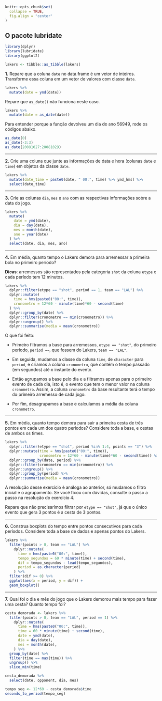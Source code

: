 ```r
knitr::opts_chunk$set(
  collapse = TRUE,
  fig.align = "center"
)
```

## O pacote lubridate

```r
library(dplyr)
library(lubridate)
library(ggplot2)

lakers <- tibble::as_tibble(lakers)
```


**1.** Repare que a coluna `date` no data.frame é um vetor de inteiros. Transforme essa coluna em um vetor de valores com classe `date`.

```r
lakers %>% 
  mutate(date = ymd(date))
```

Repare que `as_date()` não funciona neste caso.

```r
lakers %>%
  mutate(date = as_date(date))
```

Para entender porque a função devolveu um dia do ano 56949, rode os códigos abaixo.

```r
as_date(0)
as_date(-3:3)
as_date(20081027:20081029)
```

---

**2.** Crie uma coluna que junte as informações de data e hora (colunas `date` e `time`) em objetos da classe `date`.

```r
lakers %>% 
  mutate(date_time = paste0(date, " 00:", time) %>% ymd_hms) %>% 
  select(date_time)
```

---

**3.** Crie as colunas `dia`, `mes` e `ano` com as respectivas informações sobre a data do jogo.

```r
lakers %>%
  mutate(
    date = ymd(date),
    dia = day(date),
    mes = month(date),
    ano = year(date)
  ) %>% 
  select(date, dia, mes, ano)
```

---

**4.** Em média, quanto tempo o Lakers demora para arremessar a primeira bola no primeiro período?

**Dicas**: arremessos são representados pela categoria `shot` da coluna `etype` e cada período tem 12 minutos.


```r
lakers %>% 
  dplyr::filter(etype == "shot", period == 1, team == "LAL") %>% 
  dplyr::mutate(
    time = hms(paste0("00:", time)),
    cronometro = 12*60 - minute(time)*60 - second(time)
  ) %>% 
  dplyr::group_by(date) %>% 
  dplyr::filter(cronometro == min(cronometro)) %>% 
  dplyr::ungroup() %>% 
  dplyr::summarise(media = mean(cronometro))
```

O que foi feito:

- Primeiro filtramos a base para arremessos, `etype == "shot"`, do primeiro período, `period == `, que fossem do Lakers, `team == "LAL"`. 

- Em seguida, mudamos a classe da coluna `time`, de `character` para `period`, e criamos a coluna `cronometro`, que contém o tempo passado (em segundos) até o instante do evento.

- Então agrupamos a base pelo dia e a filtramos apenas para o primeiro evento de cada dia, isto é, o evento que tem o menor valor na coluna `cronometro`. Assim, a coluna `cronometro` da base resultante terá o tempo do primeiro arremesso de cada jogo.

- Por fim, desagrupamos a base e calculamos a média da coluna `cronometro`.

---

**5.** Em média, quanto tempo demora para sair a primeira cesta de três pontos em cada um dos quatro períodos? Considere toda a base, e cestas de ambos os times.

```r
lakers %>% 
  dplyr::filter(etype == "shot", period %in% 1:4, points == "3") %>% 
  dplyr::mutate(time = hms(paste0("00:", time)),
                cronometro = 12*60 - minute(time)*60 - second(time)) %>% 
  dplyr::group_by(date, period) %>% 
  dplyr::filter(cronometro == min(cronometro)) %>% 
  dplyr::ungroup() %>%
  dplyr::group_by(period) %>% 
  dplyr::summarise(media = mean(cronometro))
```

A resolução desse exercício é análoga ao anterior, só mudamos o filtro inicial e o agrupamento. Se você ficou com dúvidas, consulte o passo a passo na resolução do exercício 4.

Repare que não precisarímos filtrar por `etype == "shot"`, já que o único evento que gera 3 pontos é a cesta de 3 pontos.

---

**6.** Construa boxplots do tempo entre pontos consecutivos para cada períodos. Considere toda a base de dados e apenas pontos do Lakers.

```r
lakers %>% 
  filter(points > 0, team == "LAL") %>% 
    dplyr::mutate(
      time = hms(paste0("00:", time)),
      tempo_segundos = 60 * minute(time) + second(time),
      dif = tempo_segundos - lead(tempo_segundos),
      period = as.character(period)
    ) %>% 
  filter(dif >= 0) %>% 
  ggplot(aes(x = period, y = dif)) +
  geom_boxplot()
```

---

**7.** Qual foi o dia e mês do jogo que o Lakers demorou mais tempo para fazer uma cesta? Quanto tempo foi?

```r
cesta_demorada <- lakers %>% 
  filter(points > 0, team == "LAL", period == 1) %>% 
    dplyr::mutate(
      time = hms(paste0("00:", time)),
      time = 60 * minute(time) + second(time),
      date = ymd(date),
      dia = day(date),
      mes = month(date),
    ) %>% 
  group_by(date) %>% 
  filter(time == max(time)) %>%
  ungroup() %>% 
  slice_min(time)

cesta_demorada %>% 
  select(date, opponent, dia, mes)

tempo_seg <- 12*60 - cesta_demorada$time
seconds_to_period(tempo_seg)
```
